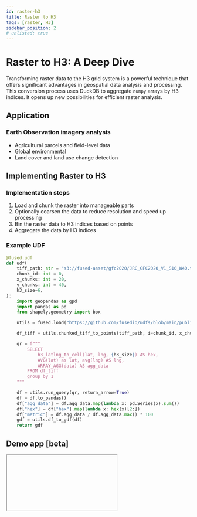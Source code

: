 ```yaml
---
id: raster-h3
title: Raster to H3
tags: [raster, H3]
sidebar_position: 2
# unlisted: true
---
```


# Raster to H3: A Deep Dive

Transforming raster data to the H3 grid system is a powerful technique that offers significant advantages in geospatial data analysis and processing. This conversion process uses DuckDB to aggregate `numpy` arrays by H3 indices. It opens up new possibilities for efficient raster analysis.

## Application

### Earth Observation imagery analysis

- Agricultural parcels and field-level data
- Global environmental
- Land cover and land use change detection

## Implementing Raster to H3

### Implementation steps

1. Load and chunk the raster into manageable parts
2. Optionally coarsen the data to reduce resolution and speed up processing
3. Bin the raster data to H3 indices based on points
4. Aggregate the data by H3 indices

### Example UDF

```python showLineNumbers
@fused.udf
def udf(
    tiff_path: str = "s3://fused-asset/gfc2020/JRC_GFC2020_V1_S10_W40.tif",
    chunk_id: int = 0,
    x_chunks: int = 20,
    y_chunks: int = 40,
    h3_size=6,
):
    import geopandas as gpd
    import pandas as pd
    from shapely.geometry import box

    utils = fused.load("https://github.com/fusedio/udfs/blob/main/public/common/").utils

    df_tiff = utils.chunked_tiff_to_points(tiff_path, i=chunk_id, x_chunks=x_chunks, y_chunks=y_chunks)

    qr = f"""
        SELECT
            h3_latlng_to_cell(lat, lng, {h3_size}) AS hex,
            AVG(lat) as lat, avg(lng) AS lng,
            ARRAY_AGG(data) AS agg_data
        FROM df_tiff
        group by 1
    """

    df = utils.run_query(qr, return_arrow=True)
    df = df.to_pandas()
    df["agg_data"] = df.agg_data.map(lambda x: pd.Series(x).sum())
    df["hex"] = df["hex"].map(lambda x: hex(x)[2:])
    df["metric"] = df.agg_data / df.agg_data.max() * 100
    gdf = utils.df_to_gdf(df)
    return gdf
```

## Demo app [beta]


<Iframe id="iframe-1" code={RASTER_TO_H3_CODE} />